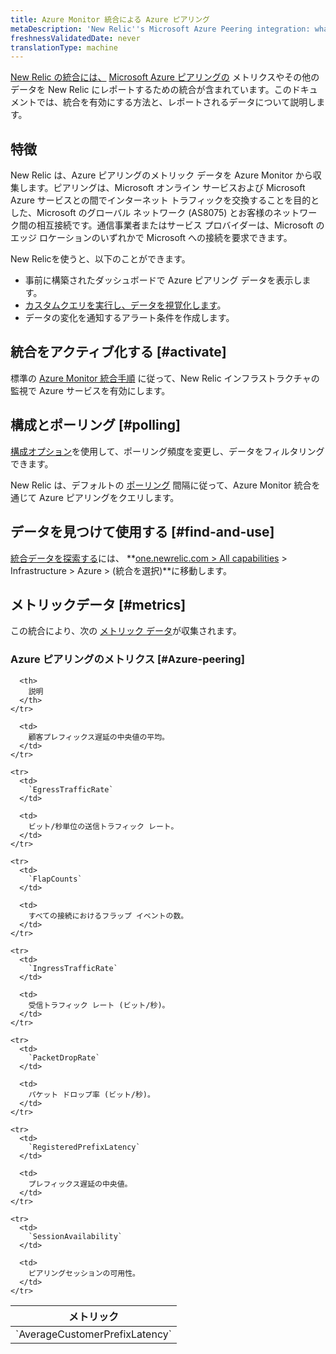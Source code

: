 ```yaml
---
title: Azure Monitor 統合による Azure ピアリング
metaDescription: 'New Relic''s Microsoft Azure Peering integration: what data it reports and how to enable it.'
freshnessValidatedDate: never
translationType: machine
---
```


[New Relic の統合には、](/docs/infrastructure/integrations-getting-started/getting-started/introduction-infrastructure-integrations) [Microsoft Azure ピアリングの](https://learn.microsoft.com/en-in/azure/internet-peering/) メトリクスやその他のデータを New Relic にレポートするための統合が含まれています。このドキュメントでは、統合を有効にする方法と、レポートされるデータについて説明します。

## 特徴

New Relic は、Azure ピアリングのメトリック データを Azure Monitor から収集します。ピアリングは、Microsoft オンライン サービスおよび Microsoft Azure サービスとの間でインターネット トラフィックを交換することを目的とした、Microsoft のグローバル ネットワーク (AS8075) とお客様のネットワーク間の相互接続です。通信事業者またはサービス プロバイダーは、Microsoft のエッジ ロケーションのいずれかで Microsoft への接続を要求できます。

New Relicを使うと、以下のことができます。

* 事前に構築されたダッシュボードで Azure ピアリング データを表示します。
* [カスタムクエリを実行し、データを視覚化します](/docs/infrastructure/integrations-getting-started/getting-started/use-integration-data-new-relic-insights)。
* データの変化を通知するアラート条件を作成します。

## 統合をアクティブ化する [#activate]

標準の [Azure Monitor 統合手順](/docs/infrastructure/microsoft-azure-integrations/azure-integrations-list/azure-monitor) に従って、New Relic インフラストラクチャの監視で Azure サービスを有効にします。

## 構成とポーリング [#polling]

[構成オプション](/docs/infrastructure/microsoft-azure-integrations/azure-integrations-list/azure-monitor/#settings)を使用して、ポーリング頻度を変更し、データをフィルタリングできます。

New Relic は、デフォルトの [ポーリング](/docs/infrastructure/microsoft-azure-integrations/azure-integrations-list/azure-monitor/#settings) 間隔に従って、Azure Monitor 統合を通じて Azure ピアリングをクエリします。

## データを見つけて使用する [#find-and-use]

[統合データを探索する](/docs/infrastructure/integrations/find-use-infrastructure-integration-data)には、 **[one.newrelic.com > All capabilities](https://one.newrelic.com/all-capabilities) > Infrastructure > Azure > (統合を選択)**に移動します。

## メトリックデータ [#metrics]

この統合により、次の [メトリック データ](/docs/infrastructure/integrations-getting-started/getting-started/understand-integration-data-data-types#metric)が収集されます。

### Azure ピアリングのメトリクス [#Azure-peering]

<table>
  <thead>
    <tr>
      <th style={{ width: "300px" }}>
        メトリック
      </th>

      <th>
        説明
      </th>
    </tr>
  </thead>

  <tbody>
    <tr>
      <td>
        `AverageCustomerPrefixLatency`
      </td>

      <td>
        顧客プレフィックス遅延の中央値の平均。
      </td>
    </tr>

    <tr>
      <td>
        `EgressTrafficRate`
      </td>

      <td>
        ビット/秒単位の送信トラフィック レート。
      </td>
    </tr>

    <tr>
      <td>
        `FlapCounts`
      </td>

      <td>
        すべての接続におけるフラップ イベントの数。
      </td>
    </tr>

    <tr>
      <td>
        `IngressTrafficRate`
      </td>

      <td>
        受信トラフィック レート (ビット/秒)。
      </td>
    </tr>

    <tr>
      <td>
        `PacketDropRate`
      </td>

      <td>
        パケット ドロップ率 (ビット/秒)。
      </td>
    </tr>

    <tr>
      <td>
        `RegisteredPrefixLatency`
      </td>

      <td>
        プレフィックス遅延の中央値。
      </td>
    </tr>

    <tr>
      <td>
        `SessionAvailability`
      </td>

      <td>
        ピアリングセッションの可用性。
      </td>
    </tr>
  </tbody>
</table>